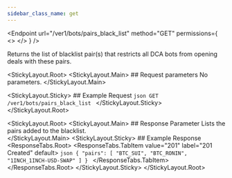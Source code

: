 ```yaml
---
sidebar_class_name: get
---
```


<Endpoint
  url="/ver1/bots/pairs_black_list"
  method="GET"
  permissions={
    <>
      <Permission title="Permission" description="BOTS_WRITE" />
      <Permission title="Security" description="SIGNED" />
    </>
  }
/>

Returns the list of blacklist pair(s) that restricts all DCA bots from opening deals with these pairs.

<StickyLayout.Root>
   <StickyLayout.Main>
    ## Request parameters
    No parameters.
    </StickyLayout.Main>

   <StickyLayout.Sticky>
    ## Example Request
    ```json
    GET /ver1/bots/pairs_black_list
    ```
   </StickyLayout.Sticky>
</StickyLayout.Root>

<StickyLayout.Root>
  <StickyLayout.Main>
      ## Response Parameter
      <ApiParam name='pairs' type='array' id="pairs" required>
        Lists the pairs added to the blacklist.
      </ApiParam>   
  </StickyLayout.Main>
  <StickyLayout.Sticky>
    ## Example Response
    <ResponseTabs.Root>
        <ResponseTabs.TabItem value="201" label="201 Created" default>
          ```json
          {
              "pairs": [
                  "BTC_SUI",
                  "BTC_RONIN",
                  "1INCH_1INCH-USD-SWAP"
              ]
          }
          ```
        </ResponseTabs.TabItem>
    </ResponseTabs.Root>
   </StickyLayout.Sticky>
</StickyLayout.Root>

